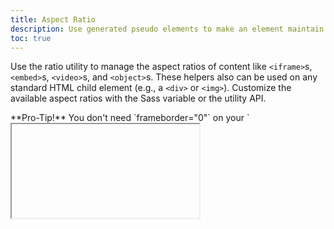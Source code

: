```yaml
---
title: Aspect Ratio
description: Use generated pseudo elements to make an element maintain the aspect ratio of your choosing. Perfect for responsively handling video or slideshow embeds based on the width of the parent.
toc: true
---
```


Use the ratio utility to manage the aspect ratios of content like `<iframe>`s, `<embed>`s, `<video>`s, and `<object>`s. These helpers also can be used on any standard HTML child element (e.g., a `<div>` or `<img>`). Customize the available aspect ratios with the Sass variable or the utility API.

<Callout>
**Pro-Tip!** You don't need `frameborder="0"` on your `<iframe>`s as we override that for you in [Reboot]([[docsref:/content/reboot]]).
</Callout>

## Example

Add your ratio utility to the element you want to modify, like an `<iframe>`. Ratio utilities also pair well with any width utilities, as shown below.

<Example code={`<iframe class="w-100 ratio-16x9" src="https://www.youtube.com/embed/zpOULjyy-n8?rel=0" title="YouTube video" allowfullscreen></iframe>`} />

## Aspect ratios

Aspect ratios can be customized with modifier classes. By default the following ratio classes are provided:

<Example class="bd-example-ratios" code={`<div class="ratio-auto">
  <div>Auto</div>
</div>
<div class="w-25 ratio-1x1">
  <div>1x1</div>
</div>
<div class="w-50 ratio-4x3">
  <div>4x3</div>
</div>
<div class="w-75 ratio-16x9">
  <div>16x9</div>
</div>
<div class="w-100 ratio-21x9">
  <div>21x9</div>
</div>`} />

## Custom ratios

mdo-do: do we bring these back?

## Sass map

Within `_variables.scss`, you can change the aspect ratios you want to use. Here's our default `$aspect-ratios` map. Modify the map as you like and recompile your Sass to put them to use.

<ScssDocs name="aspect-ratios" file="scss/_variables.scss" />

